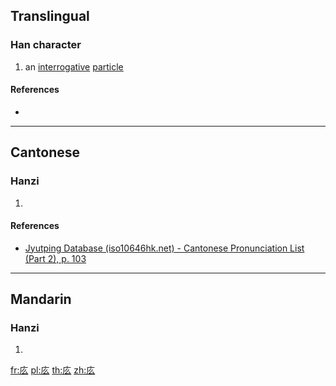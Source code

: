 {{also|麼}}
==Translingual==

===Han character===
{{Han char|rn=53|rad=广|as=03|sn=6|four=|canj=IHI,XIHI|ids=⿸广⿰丿厶}}

# an [[interrogative]] [[particle]]

====References====
* {{Han ref|kx=0343.201|hdz=20873.131|uh=5E85|ud=24197}}

----

==Cantonese==

===Hanzi===
{{yue-hanzi|jyut=[[mo1]]|y=mo1}}

# {{defn|lang=yue|sort=广03}}

====References====
* [http://www.iso10646hk.net/jp/document/download.jsp Jyutping Database (iso10646hk.net) - Cantonese Pronunciation List (Part 2), p. 103]

----

==Mandarin==

===Hanzi===
{{cmn-hanzi|pin=[[mo]] ([[mo5]])|wg=mo<sup>5</sup>}}

# {{defn|lang=cmn|sort=广03}}

[[fr:庅]]
[[pl:庅]]
[[th:庅]]
[[zh:庅]]